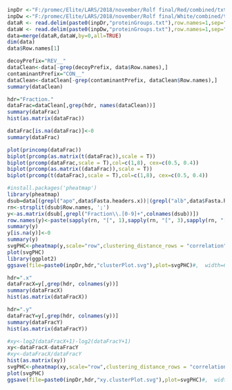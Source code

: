 ```r
inpDr <-"F:/promec/Elite/LARS/2018/november/Rolf final/Red/combined/txt/"
inpDw <-"F:/promec/Elite/LARS/2018/november/Rolf final/White/combined/txt/"
dataR <- read.delim(paste0(inpDr,"proteinGroups.txt"),row.names=1,sep="\t",header = T)
dataW <- read.delim(paste0(inpDw,"proteinGroups.txt"),row.names=1,sep="\t",header = T)
data=merge(dataR,dataW,by=0,all=TRUE)
dim(data)
data$Row.names[1]
```

```r
decoyPrefix="REV__"
dataClean<-data[-grep(decoyPrefix, data$Row.names),]
contaminantPrefix="CON__"
dataClean<-dataClean[-grep(contaminantPrefix, dataClean$Row.names),]
summary(dataClean)
```


```r
hdr="Fraction."
dataFrac=dataClean[,grep(hdr, names(dataClean))]
summary(dataFrac)
hist(as.matrix(dataFrac))
```

```r
dataFrac[is.na(dataFrac)]<-0
summary(dataFrac)
```

```r
plot(princomp(dataFrac))
biplot(prcomp(as.matrix(t(dataFrac)),scale = T))
biplot(prcomp(dataFrac,scale = T),col=c(1,8), cex=c(0.5, 0.4))
biplot(prcomp(as.matrix((dataFrac)),scale = T))
biplot(prcomp(t(dataFrac),scale = T),col=c(1,8), cex=c(0.5, 0.4))
```

```r
#install.packages('pheatmap')
library(pheatmap)
dsub=data[(grepl("apo",data$Fasta.headers.x))|(grepl("alb",data$Fasta.headers.x))|(grepl("apo",data$Fasta.headers.y))|(grepl("alb",data$Fasta.headers.y)),]
rn<-strsplit(dsub$Row.names, ';')
y<-as.matrix(dsub[,grepl("Fraction\\.[0-9]+",colnames(dsub))])
row.names(y)<-paste(sapply(rn, "[", 1),sapply(rn, "[", 3),sapply(rn, "[", 6))
summary(y)
y[is.na(y)]<-0
summary(y)
svgPHC<-pheatmap(y,scale="row",clustering_distance_rows = "correlation",clustering_distance_cols = "correlation",fontsize_row=6,cluster_cols=FALSE)#,annotation_col = label,show_rownames=F)
plot(svgPHC)
library(ggplot2)
ggsave(file=paste0(inpDr,hdr,"clusterPlot.svg"),plot=svgPHC)#,  width=6, height=6)
```

```r
hdr=".x"
dataFracX=y[,grep(hdr, colnames(y))]
summary(dataFracX)
hist(as.matrix(dataFracX))
```

```r
hdr=".y"
dataFracY=y[,grep(hdr, colnames(y))]
summary(dataFracY)
hist(as.matrix(dataFracY))
```

```r
#xy<-log2(dataFracX+1)-log2(dataFracY+1)
xy<-dataFracX-dataFracY
#xy<-dataFracX/dataFracY
hist(as.matrix(xy))
svgPHC<-pheatmap(xy,scale="row",clustering_distance_rows = "correlation",clustering_distance_cols = "correlation",fontsize_row=6,cluster_cols=FALSE)#,annotation_col = label,show_rownames=F)
plot(svgPHC)
ggsave(file=paste0(inpDr,hdr,"xy.clusterPlot.svg"),plot=svgPHC)#,  width=6, height=6)

```


